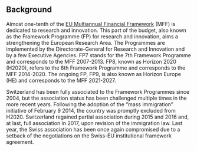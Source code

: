 ## Background

Almost one-tenth of the [EU Multiannual Financial Framework](https://op.europa.eu/en/publication-detail/-/publication/d2cf202e-f36a-45b2-84e7-1ac6ad996e90) (MFF) is dedicated to research and innovation. This part of the budget, also known as the Framework Programme (FP) for research and innovation, aims a strengthening the European Research Area.  The Programmes are implemented by the Directorate-General for Research and Innovation and by a few Executive Agencies. FP7 stands for the 7th Framework Programme and corresponds to the MFF 2007-2013.  FP8, known as Horizon 2020 (H2020), refers to the 8th Framework Programme and corresponds to the MFF 2014-2020. The ongoing FP, FP9, is also known as Horizon Europe (HE) and corresponds to the MFF 2021-2027. 

Switzerland has been fully associated to the Framework Programmes since 2004, but the association status has been challenged multiple times in the more recent years. Following the adoption of the "mass immigration" initiative of February 9 2014, the country was promptly excluded from H2020. Switzerland regained partial association during 2015 and 2016 and, at last, full association in 2017, upon revision of the immigration law. Last year, the Swiss association has been once again compromised due to a setback of the negotiations on the Swiss-EU institutional framework agreement.
